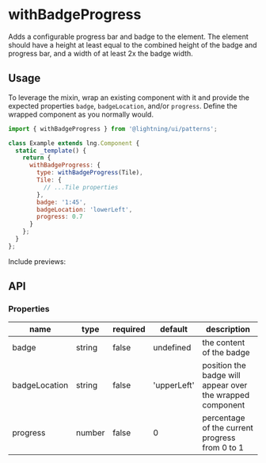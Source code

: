 
# withBadgeProgress

Adds a configurable progress bar and badge to the element. The element should have a height at least equal to the combined height of the badge and progress bar, and a width of at least 2x the badge width.

## Usage

To leverage the mixin, wrap an existing component with it and provide the expected properties `badge`, `badgeLocation`, and/or `progress`. Define the wrapped component as you normally would.

```js
import { withBadgeProgress } from '@lightning/ui/patterns';

class Example extends lng.Component {
  static _template() {
    return {
      withBadgeProgress: {
        type: withBadgeProgress(Tile),
        Tile: {
          // ...Tile properties
        },
        badge: '1:45',
        badgeLocation: 'lowerLeft',
        progress: 0.7
      }
    };
  }
};
```

Include previews:

<Canvas>
  <Story id="patterns-withbadgeprogress--basic" />
</Canvas>

## API

### Properties

name|type|required|default|description
--|--|--|--|--
badge|string|false|undefined|the content of the badge
badgeLocation|string|false|'upperLeft'|position the badge will appear over the wrapped component
progress|number|false|0|percentage of the current progress from 0 to 1
